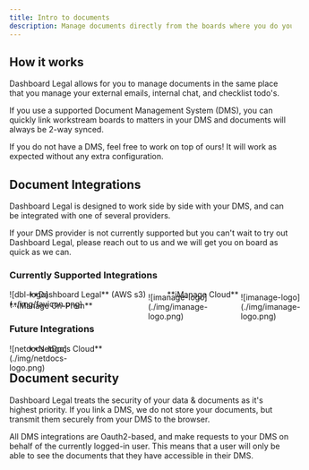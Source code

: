 ```yaml
---
title: Intro to documents
description: Manage documents directly from the boards where you do your work
---
```



## How it works

Dashboard Legal allows for you to manage documents in the same place that you manage your external emails, internal chat, and checklist todo's.

If you use a supported Document Management System (DMS), you can quickly link workstream boards to matters in your DMS and documents will always be 2-way synced.

If you do not have a DMS, feel free to work on top of ours! It will work as expected without any extra configuration.


## Document Integrations

Dashboard Legal is designed to work side by side with your DMS, and can be integrated with one of several providers.

If your DMS provider is not currently supported but you can't wait to try out Dashboard Legal, please reach out to us and we will get you on board as quick as we can.

### Currently Supported Integrations
<div style="display:inline-flex;height: 20px;width:20px;margin-right:10px;">![dbl-logo](../img/favicon.png)</div> **Dashboard Legal** (AWS s3)

<div style="display:inline-flex;height: 20px;width:20px;margin-right:10px;bottom:-5px;position:relative;">![imanage-logo](./img/imanage-logo.png)</div> **iManage Cloud**

<div style="display:inline-flex;height: 20px;width:20px;margin-right:10px;bottom:-5px;position:relative;">![imanage-logo](./img/imanage-logo.png)</div> **iManage On-Prem**


### Future Integrations
<div style="display:inline-flex;height: 20px;width:20px;margin-right:10px;">![netdocs-logo](./img/netdocs-logo.png)</div> **NetDocs Cloud**


## Document security

Dashboard Legal treats the security of your data & documents as it's highest priority. If you link a DMS, we do not store your documents, but transmit them securely from your DMS to the browser.

All DMS integrations are Oauth2-based, and make requests to your DMS on behalf of the currently logged-in user. This means that a user will only be able to see the documents that they have accessible in their DMS.

